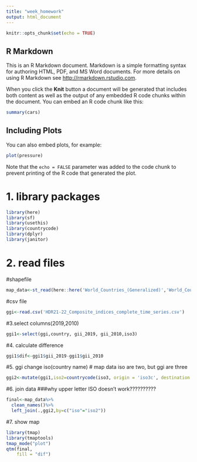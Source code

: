 ```yaml
---
title: "week_homework"
output: html_document
---
```


```r
knitr::opts_chunk$set(echo = TRUE)
```

## R Markdown

This is an R Markdown document. Markdown is a simple formatting syntax for authoring HTML, PDF, and MS Word documents. For more details on using R Markdown see <http://rmarkdown.rstudio.com>.

When you click the **Knit** button a document will be generated that includes both content as well as the output of any embedded R code chunks within the document. You can embed an R code chunk like this:

```r
summary(cars)
```

## Including Plots

You can also embed plots, for example:

```r
plot(pressure)
```

Note that the `echo = FALSE` parameter was added to the code chunk to prevent printing of the R code that generated the plot.

# 1. library packages
```r
library(here)
library(sf)
library(usethis)
library(countrycode)
library(dplyr)
library(janitor)
```

# 2. read files
#shapefile
```r
map_data<-st_read(here::here('World_Countries_(Generalized)','World_Countries__Generalized_.shp'))
```
#csv file
```r
ggi<-read.csv('HDR21-22_Composite_indices_complete_time_series.csv')
```
#3.select columns(2019,2010)
```r
ggi1<-select(ggi,country, gii_2019, gii_2010,iso3)
```
#4. calculate difference
```r
ggi1$dif<-ggi1$gii_2019-ggi1$gii_2010
```
#5. ggi change iso(country name)
# map data iso are two, but ggi are three
```r
ggi2<-mutate(ggi1,iso2=countrycode(iso3, origin = 'iso3c', destination = 'iso2c'))
```
#6. join data
###why upper letter ISO doesn't work??????????
```r
final<-map_data%>%
  clean_names()%>%
  left_join(.,ggi2,by=c("iso"="iso2"))
```
#7. show map
```r
library(tmap)
library(tmaptools)
tmap_mode("plot")
qtm(final, 
    fill = "dif")
```

